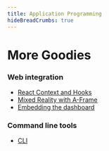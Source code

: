 ```yaml
---
title: Application Programming
hideBreadCrumbs: true
---
```



<Clients />

# More Goodies

### Web integration

- [React Context and Hooks](/clients/react)
- [Mixed Reality with A-Frame](/clients/a-frame)
- [Embedding the dashboard](/clients/embed)

### Command line tools

- [CLI](/clients/cli)
